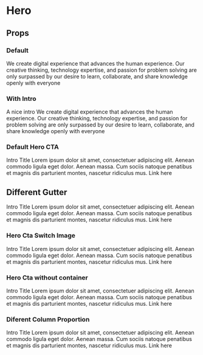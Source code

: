 
<Meta title='components/Hero' component={Hero} />

# Hero

## Props

<Props of={Hero} />

### Default

<Preview>
  <Story name='Default'>
    <Section>
      <Hero>
        <Hero.Title>
          We create digital experience that advances the human experience.
        </Hero.Title>
        <Hero.Text>
          Our creative thinking, technology expertise, and passion for problem
          solving are only surpassed by our desire to learn, collaborate, and share
          knowledge openly with everyone
        </Hero.Text>
      </Hero>
    </Section>
  </Story>
</Preview>

### With Intro

<Preview>
  <Story name='With Intro'>
    <Section>
      <Hero>
        <Hero.Intro>A nice intro</Hero.Intro>
        <Hero.Title>
          We create digital experience that advances the human experience.
        </Hero.Title>
        <Hero.Text>
          Our creative thinking, technology expertise, and passion for problem
          solving are only surpassed by our desire to learn, collaborate, and share
          knowledge openly with everyone
        </Hero.Text>
      </Hero>
    </Section>
  </Story>
</Preview>

### Default Hero CTA

<Preview>
  <Story name='Default Hero CTA'>
    <Section>
      <Hero columns={2}>
        <Hero.Column>
          <Hero.Intro>Intro</Hero.Intro>
          <Hero.Title>Title</Hero.Title>
          <Hero.Text>
            Lorem ipsum dolor sit amet, consectetuer adipiscing elit. Aenean commodo
            ligula eget dolor. Aenean massa. Cum sociis natoque penatibus et magnis
            dis parturient montes, nascetur ridiculus mus.
          </Hero.Text>
          <Hero.Cta to='/'>Link here</Hero.Cta>
        </Hero.Column>
        <Hero.Column>
          <Hero.Image
            image={{
              src: "https://placeimg.com/480/280/tech",
              alt: "tech related stuff",
            }}
          />
        </Hero.Column>
      </Hero>
    </Section>
  </Story>
</Preview>

## Different Gutter

<Preview>
  <Story name='Different Gutter'>
    <Section>
      <Hero columns={2} gutter='80px'>
        <Hero.Column>
          <Hero.Intro>Intro</Hero.Intro>
          <Hero.Title>Title</Hero.Title>
          <Hero.Text>
            Lorem ipsum dolor sit amet, consectetuer adipiscing elit. Aenean commodo
            ligula eget dolor. Aenean massa. Cum sociis natoque penatibus et magnis
            dis parturient montes, nascetur ridiculus mus.
          </Hero.Text>
          <Hero.Cta to='/'>Link here</Hero.Cta>
        </Hero.Column>
        <Hero.Column>
          <Hero.Image
            image={{
              src: "https://placeimg.com/480/280/tech",
              alt: "tech related stuff",
            }}
          />
        </Hero.Column>
      </Hero>
    </Section>
  </Story>
</Preview>

### Hero Cta Switch Image

<Preview>
  <Story name='Hero Cta Switch Image'>
    <Section>
      <Hero columns={2}>
        <Hero.Column>
          <Hero.Image
            image={{
              src: "https://placeimg.com/480/280/tech",
              alt: "tech related stuff",
            }}
          />
        </Hero.Column>
        <Hero.Column>
          <Hero.Intro>Intro</Hero.Intro>
          <Hero.Title>Title</Hero.Title>
          <Hero.Text>
            Lorem ipsum dolor sit amet, consectetuer adipiscing elit. Aenean commodo
            ligula eget dolor. Aenean massa. Cum sociis natoque penatibus et magnis
            dis parturient montes, nascetur ridiculus mus.
          </Hero.Text>
          <Hero.Cta to='/'>Link here</Hero.Cta>
        </Hero.Column>
      </Hero>
    </Section>
  </Story>
</Preview>

### Hero Cta without container

<Preview>
  <Story name='Hero Cta Full'>
    <Section isFull>
      <Hero columns={2}>
        <Hero.Column>
          <Hero.Image
            image={{
              src: "https://placeimg.com/480/280/tech",
              alt: "tech related stuff",
            }}
          />
        </Hero.Column>
        <Hero.Column>
          <Hero.Intro>Intro</Hero.Intro>
          <Hero.Title>Title</Hero.Title>
          <Hero.Text>
            Lorem ipsum dolor sit amet, consectetuer adipiscing elit. Aenean commodo
            ligula eget dolor. Aenean massa. Cum sociis natoque penatibus et magnis
            dis parturient montes, nascetur ridiculus mus.
          </Hero.Text>
          <Hero.Cta to='/'>Link here</Hero.Cta>
        </Hero.Column>
      </Hero>
    </Section>
  </Story>
</Preview>

### Diferent Column Proportion

<Preview>
  <Story name='Diferent Column Proportion'>
    <Section>
      <Hero columns={2} proportion='2:1'>
        <Hero.Column>
          <Hero.Image
            image={{
              src: "https://placeimg.com/480/280/tech",
              alt: "tech related stuff",
            }}
          />
        </Hero.Column>
        <Hero.Column>
          <Hero.Intro>Intro</Hero.Intro>
          <Hero.Title>Title</Hero.Title>
          <Hero.Text>
            Lorem ipsum dolor sit amet, consectetuer adipiscing elit. Aenean commodo
            ligula eget dolor. Aenean massa. Cum sociis natoque penatibus et magnis
            dis parturient montes, nascetur ridiculus mus.
          </Hero.Text>
          <Hero.Cta to='/'>Link here</Hero.Cta>
        </Hero.Column>
      </Hero>
    </Section>
  </Story>
</Preview>
